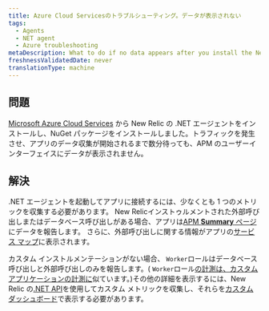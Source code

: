 ```yaml
---
title: Azure Cloud Servicesのトラブルシューティング。データが表示されない
tags:
  - Agents
  - NET agent
  - Azure troubleshooting
metaDescription: What to do if no data appears after you install the New Relic .NET agent through Microsoft Azure Cloud Services.
freshnessValidatedDate: never
translationType: machine
---
```


## 問題

[Microsoft Azure Cloud Services](/docs/agents/net-agent/azure-installation/install-app-azure-cloud-services) から New Relic の .NET エージェントをインストールし、NuGet パッケージをインストールしました。トラフィックを発生させ、アプリのデータ収集が開始されるまで数分待っても、APM のユーザーインターフェイスにデータが表示されません。

## 解決

.NET エージェントを起動してアプリに接続するには、少なくとも 1 つのメトリックを収集する必要があります。 New Relicインストゥルメントされた外部呼び出しまたはデータベース呼び出しがある場合、アプリは[APM <DNT>**Summary**</DNT> ページ](/docs/apm/applications-menu/monitoring/apm-overview-page)にデータを報告します。 さらに、外部呼び出しに関する情報がアプリの[サービス マップ](/docs/data-analysis/user-interface-functions/view-your-data/service-maps-visualize-monitor-apps-entire-architecture)に表示されます。

カスタム インストルメンテーションがない場合、 `Worker`ロールはデータベース呼び出しと外部呼び出しのみを報告します。( `Worker`ロール[の計測は、カスタム アプリケーションの計測に](/docs/agents/net-agent/instrumentation/instrumenting-non-iis-apps)似ています。)その他の詳細を表示するには、New Relic の[.NET API](/docs/agents/net-agent/features/net-agent-api)を使用してカスタム メトリックを収集し、それらを[カスタム ダッシュボード](/docs/dashboards/new-relic-dashboards/custom-dashboards/custom-dashboards)で表示する必要があります。
